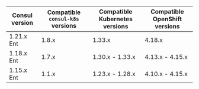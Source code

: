 | Consul version | Compatible `consul-k8s` versions | Compatible Kubernetes versions | Compatible OpenShift versions |
| -------------- | -------------------------------- | -------------------------------| ------------------------------|
| 1.21.x Ent     | 1.8.x                            | 1.33.x                         | 4.18.x                        |
| 1.18.x Ent     | 1.7.x                            | 1.30.x - 1.33.x                | 4.13.x - 4.15.x               |
| 1.15.x Ent     | 1.1.x                            | 1.23.x - 1.28.x                | 4.10.x - 4.15.x               |